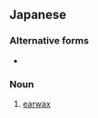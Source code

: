 ==Japanese==
{{ja-kanjitab|みみ|くそ|yomi=k}}

===Alternative forms===
* {{l|ja|耳屎}}

===Noun===
{{ja-noun|みみくそ}}

# {{lb|ja|slang|sort=みみくそ}} [[earwax]]